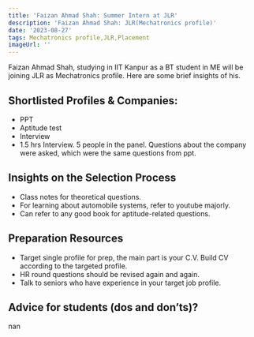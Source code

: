 ```yaml
---
title: 'Faizan Ahmad Shah: Summer Intern at JLR'
description: 'Faizan Ahmad Shah: JLR(Mechatronics profile)'
date: '2023-08-27'
tags: Mechatronics profile,JLR,Placement
imageUrl: ''
---
```


Faizan Ahmad Shah, studying in IIT Kanpur as a BT student in ME will be joining JLR as Mechatronics profile. Here are some brief insights of his.

## Shortlisted Profiles & Companies:
- PPT 
- Aptitude test 
- Interview
- 1.5 hrs Interview. 5 people in the panel. Questions about the company were asked, which were the
same questions from ppt.

## Insights on the Selection Process
- Class notes for theoretical questions. 
- For learning about automobile systems, refer to youtube
majorly. 
- Can refer to any good book for aptitude-related questions.

##  Preparation Resources
- Target single profile for prep, the main part is your C.V. Build CV according to the targeted profile. 
- HR round questions should be revised again and again. 
- Talk to seniors who have experience in your target job profile.

## Advice for students (dos and don’ts)? 
nan

